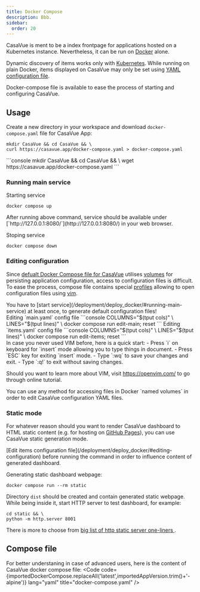 ```yaml
---
title: Docker Compose
description: Bbb.
sidebar:
  order: 20
---
```



CasaVue is ment to be a index frontpage for applications hosted on a Kubernetes instance. Nevertheless, it can be run on [Docker](https://www.docker.com/) alone.

Dynamic discovery of items works only with [Kubernetes](https://kubernetes.io). While running on plain Docker, items displayed on CasaVue may only be set using [YAML configuration file](/configuration/file#static-items-definitions).

Docker-compose file is available to ease the process of starting and configuring CasaVue.

## Usage
Create a new directory in your workspace and download `docker-compose.yaml` file for CasaVue App:
<Tabs>
  <TabItem label="curl">
```console
mkdir CasaVue && cd CasaVue && \
curl https://casavue.app/docker-compose.yaml > docker-compose.yaml
```
  </TabItem>
  <TabItem label="wget">
```console
mkdir CasaVue && cd CasaVue && \
wget https://casavue.app/docker-compose.yaml
```
  </TabItem>
</Tabs>

### Running main service
Starting service
```console
docker compose up
```
<Aside>After running above command, service should be available under [`http://127.0.0.1:8080/`](http://127.0.0.1:8080/) in your web browser.</Aside>

Stoping service
```console
docker compose down
```
### Editing configuration
Since [defualt Docker Compose file for CasaVue](/deployment/deploy_docker#compose-file) utilises [volumes](https://docs.docker.com/compose/compose-file/07-volumes/) for persisting application configuration, access to configuration files is difficult. To ease the process, compose file contains special [profiles](https://docs.docker.com/compose/profiles/) allowing to open configuration files using [vim](https://www.vim.org/).
<Aside type="caution" title="Warning!">
  You have to [start service](/deployment/deploy_docker/#running-main-service) at least once, to generate default configuration files!
</Aside>
Editing `main.yaml` config file
```console
COLUMNS="$(tput cols)" \
LINES="$(tput lines)" \
docker compose run edit-main; reset
```
Editing `items.yaml` config file
```console
COLUMNS="$(tput cols)" \
LINES="$(tput lines)" \
docker compose run edit-items; reset
```
<Aside type="tip" title="For VIM newbies">
  In case you never used VIM before, here is a quick start:
  - Press `i` on keyboard for `insert` mode allowing you to type things in document.
  - Press `ESC` key for exiting `insert` mode.
  - Type `:wq` to save your changes and exit.
  - Type `:q!` to exit without saving changes.

  Should you want to learn more about VIM, visit https://openvim.com/ to go through online tutorial.
</Aside>

<Aside>
You can use any method for accessing files in Docker `named volumes` in order to edit CasaVue configuration YAML files.
</Aside>

### Static mode
For whatever reason should you want to render CasaVue dashboard to HTML static content (e.g. for hosting on [GitHub Pages](https://pages.github.com/)), you can use CasaVue static generation mode. 
<Aside type="tip">
  [Edit items configuration file](/deployment/deploy_docker/#editing-configuration) before running the command in order to influence content of generated dashboard.
</Aside>

Generating static dashboard webpage:
```console
docker compose run --rm static
```
Directory `dist` should be created and contain generated static webpage.
While being inside it, start HTTP server to test dashboard, for example:
```console
cd static && \
python -m http.server 8001
```
There is more to choose from [big list of http static server one-liners ](https://gist.github.com/willurd/5720255).

## Compose file
For better understaning in case of advanced users, here is the content of CasaVue docker compose file:
<Code code={importedDockerCompose.replaceAll('latest',importedAppVersion.trim()+'-alpine')} lang="yaml" title="docker-compose.yaml" />